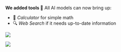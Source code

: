 
<ReleaseVideo src="https://res.cloudinary.com/dltbv060k/video/upload/v1742050514/13-1_q1f7ud.mp4"/>

**We added tools 🧰**
All AI models can now bring up:

- 🧮 _Calculator_ for simple math
- 🔍 _Web Search_ if it needs up-to-date information

![](https://res.cloudinary.com/dltbv060k/image/upload/v1742050509/13-2_r33ccc.png)

![](https://res.cloudinary.com/dltbv060k/image/upload/v1742050509/13-3_m7nqs9.png)